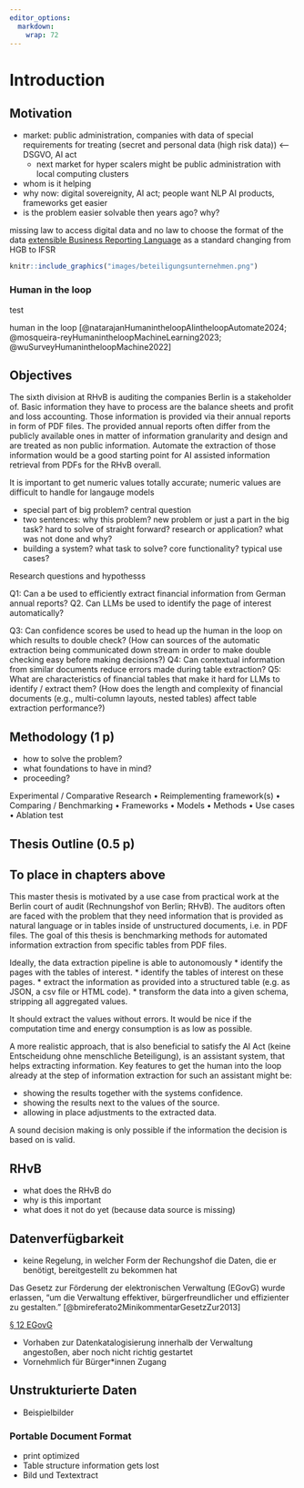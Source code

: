 ```yaml
---
editor_options: 
  markdown: 
    wrap: 72
---
```


\pagenumbering{arabic}

# Introduction

\ChapFrame[Introduction][bhtyellow]

## Motivation

-   market: public administration, companies with data of special
    requirements for treating (secret and personal data (high risk
    data)) \<-- DSGVO, AI act
    -   next market for hyper scalers might be public administration
        with local computing clusters
-   whom is it helping
-   why now: digital sovereignity, AI act; people want NLP AI products,
    frameworks get easier
-   is the problem easier solvable then years ago? why?

missing law to access digital data and no law to choose the format of
the data [extensible Business Reporting Language](https://de.xbrl.org/)
as a standard changing from HGB to IFSR

```r
knitr::include_graphics("images/beteiligungsunternehmen.png")
```

### Human in the loop

test \acr{HITL}

human in the loop [@natarajanHumanintheloopAIintheloopAutomate2024;
@mosqueira-reyHumanintheloopMachineLearning2023;
@wuSurveyHumanintheloopMachine2022]

## Objectives

The sixth division at RHvB is auditing the companies Berlin is a
stakeholder of. Basic information they have to process are the balance
sheets and profit and loss accounting. Those information is provided via
their annual reports in form of PDF files. The provided annual reports
often differ from the publicly available ones in matter of information
granularity and design and are treated as non public information.
Automate the extraction of those information would be a good starting
point for AI assisted information retrieval from PDFs for the RHvB
overall.

It is important to get numeric values totally accurate; numeric values
are difficult to handle for langauge models

-   special part of big problem? central question
-   two sentences: why this problem? new problem or just a part in the
    big task? hard to solve of straight forward? research or
    application? what was not done and why?
-   building a system? what task to solve? core functionality? typical
    use cases?

Research questions and hypothesss

Q1: Can a \acr{LLM} be used to efficiently extract financial information
from German annual reports? Q2. Can LLMs be used to identify the page of
interest automatically?

Q3: Can confidence scores be used to head up the human in the loop on
which results to double check? (How can sources of the automatic
extraction being communicated down stream in order to make double
checking easy before making decisions?) Q4: Can contextual information
from similar documents reduce errors made during table extraction? Q5:
What are characteristics of financial tables that make it hard for LLMs
to identify / extract them? (How does the length and complexity of
financial documents (e.g., multi-column layouts, nested tables) affect
table extraction performance?)

## Methodology (1 p)

-   how to solve the problem?
-   what foundations to have in mind?
-   proceeding?

Experimental / Comparative Research • Reimplementing framework(s) •
Comparing / Benchmarking • Frameworks • Models • Methods • Use cases •
Ablation test

## Thesis Outline (0.5 p)

## To place in chapters above

This master thesis is motivated by a use case from practical work at the
Berlin court of audit (Rechnungshof von Berlin; RHvB). The auditors
often are faced with the problem that they need information that is
provided as natural language or in tables inside of unstructured
documents, i.e. in PDF files. The goal of this thesis is benchmarking
methods for automated information extraction from specific tables from
PDF files.

Ideally, the data extraction pipeline is able to autonomously \*
identify the pages with the tables of interest. \* identify the tables
of interest on these pages. \* extract the information as provided into
a structured table (e.g. as JSON, a csv file or HTML code). \* transform
the data into a given schema, stripping all aggregated values.

It should extract the values without errors. It would be nice if the
computation time and energy consumption is as low as possible.

A more realistic approach, that is also beneficial to satisfy the AI Act
(keine Entscheidung ohne menschliche Beteiligung), is an assistant
system, that helps extracting information. Key features to get the human
into the loop already at the step of information extraction for such an
assistant might be:

-   showing the results together with the systems confidence.
-   showing the results next to the values of the source.
-   allowing in place adjustments to the extracted data.

A sound decision making is only possible if the information the decision
is based on is valid.

## RHvB

-   what does the RHvB do
-   why is this important
-   what does it not do yet (because data source is missing)

## Datenverfügbarkeit

-   keine Regelung, in welcher Form der Rechungshof die Daten, die er
    benötigt, bereitgestellt zu bekommen hat

Das Gesetz zur Förderung der elektronischen Verwaltung (EGovG) wurde
erlassen, "um die Verwaltung effektiver, bürgerfreundlicher und
effizienter zu gestalten." [@bmireferato2MinikommentarGesetzZur2013]

[§ 12 EGovG](https://www.gesetze-im-internet.de/egovg/__12.html)

-   Vorhaben zur Datenkatalogisierung innerhalb der Verwaltung
    angestoßen, aber noch nicht richtig gestartet
-   Vornehmlich für Bürger\*innen Zugang

## Unstrukturierte Daten

-   Beispielbilder

### Portable Document Format

-   print optimized
-   Table structure information gets lost
-   Bild und Textextract
